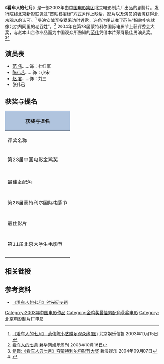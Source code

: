 {{Infobox film
| name           = 看车人的七月 
| image          = 
| image_size     = 
| alt            = The Parking Attendant In July 
| caption        = 
| director       = [[安战军|安战军]]
| producer       = 
| writer         = 
| starring       = [[范伟|范伟]]<br />[[陈小艺|陈小艺]]<br />[[赵君|赵君]]
| music          = [[王黎光|王黎光]]
| cinematography = 
| editing        =  
| studio         = [[中国电影集团|中国电影集团]]
| distributor    = [[中国电影集团|中国电影集团]]
| released       = 2004年
| runtime        = 95分钟
| country        = [[中华人民共和国|中华人民共和国]]
| language       = 普通话
| budget         = 
| gross          = 
}}
《'''看车人的七月'''》是一部2003年由[[中国电影集团|中国电影集团]]北京电影制片厂出品的剧情片。发行院线北京新影联通过“首映权招标”方式运作上映后，影片以及演员的表演获得北京观众的认可。<ref>[http://news.xinhuanet.com/ent/2003-10/15/content_1123887.htm 《看车人的七月》 范伟陈小艺赚足观众缘(图)] {{Wayback|url=http://news.xinhuanet.com/ent/2003-10/15/content_1123887.htm |date=20070317231208 }} 北京娱乐信报 2003年10月15日</ref> 导演安战军接受采访时透露，选角时便认准了范伟“相貌朴实就像北京胡同里的老百姓”。<ref>[http://news.xinhuanet.com/ent/2003-10/17/content_1129675.htm 看车人的七月] {{Wayback|url=http://news.xinhuanet.com/ent/2003-10/17/content_1129675.htm |date=20051109083154 }} 新华网娱乐周刊 2003年10月16日</ref> 2004年在第28届蒙特利尔国际电影节上获评委会大奖，与赵本山合作小品而为中国观众所熟知的[[范伟|范伟]]凭借本片荣膺最佳男演员奖。<ref>[http://ent.sina.com.cn/m/c/2004-09-07/1237496951.html 组图:《看车人的七月》夺蒙特利尔电影节大奖] {{Wayback|url=http://ent.sina.com.cn/m/c/2004-09-07/1237496951.html |date=20050321071940 }} 新浪娱乐 2004年09月07日</ref><ref>{{cite news |title=《看车人的七月》角逐蒙特利尔电影节美洲大奖 |url=https://www.chinanews.com.cn/news/2004year/2004-08-13/26/471583.shtml |accessdate=2021-12-22 |work=中国新闻网 |archive-date=2021-12-22 |archive-url=https://web.archive.org/web/20211222082324/https://www.chinanews.com.cn/news/2004year/2004-08-13/26/471583.shtml |dead-url=no }}</ref>

==演员表==
*[[范伟|范 伟]]……饰：杜红军
*[[陈小艺|陈小艺]]……饰：小宋
*[[赵君|赵 君]]……饰：刘三
*张伟迅

==获奖与提名==
{| border="2" cellpadding="4" cellspacing="0" style="margin: 1em 1em 1em 0; background: #f9f9f9; border: 2px #aaa solid; border-collapse: collapse; font-size: 90%;" 
|- bgcolor="#CCCCCC" align="center"
! colspan="4" style="background: LightSteelBlue;" | 获奖与提名
|- bgcolor="#CCCCCC" align="center" 
! 评奖名称
! 奖项
! 获得者
! 结果
|-
|rowspan=3|第23届中国电影金鸡奖
|最佳男主角
|范伟 
|提名
|-style="border-top:2px solid gray;"
|-
|最佳男配角
|赵君
|bgcolor=lime|获奖
|-style="border-top:2px solid gray;"
|-
|-
|最佳女配角
|陈小艺 
|提名
|-style="border-top:2px solid gray;"
|-
|rowspan=3|第28届蒙特利尔国际电影节
|最佳男演员
|范伟 
|bgcolor=lime|获奖
|-style="border-top:2px solid gray;"
|-
|评委会大奖
|安战军 
|bgcolor=lime|获奖
|-style="border-top:2px solid gray;"
|-
|最佳影片
|
|提名
|-style="border-top:2px solid gray;"
|-
|第11届北京大学生电影节
|最佳男演员
|范伟 
|bgcolor=lime|获奖
|-style="border-top:2px solid gray;"
|-
|}

==相关链接==
{{reflist}}

==参考资料==
* [https://web.archive.org/web/20120725074026/http://movie.mtime.com/15825 《看车人的七月》时光网专题]

[[Category:2003年中国电影作品|Category:2003年中国电影作品]]
[[Category:金鸡奖最佳男配角获奖电影|Category:金鸡奖最佳男配角获奖电影]]
[[Category:北京电影制片厂电影|Category:北京电影制片厂电影]]